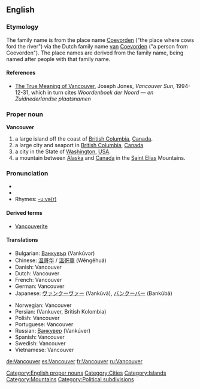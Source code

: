 {{wikipedia}}
==English==
=== Etymology ===
The family name is from the {{D.}} place name [[Coevorden]] ("the place where cows ford the river") via the Dutch family name [[van]] [[Coevorden]] ("a person from Coevorden").  The place names are derived from the family name, being named after people with that family name.
==== References ====
* [http://www.library.ubc.ca./jones/vanety.html The True Meaning of Vancouver], Joseph Jones, ''Vancouver Sun'', 1994-12-31, which in turn cites ''Woordenboek der Noord &mdash; en Zuidnederlandse plaatsnamen''

===Proper noun===
[[Category:English proper nouns]]
'''Vancouver'''

#a large island off the coast of [[British Columbia]], [[Canada]].
#a large city and seaport in [[British Columbia]], [[Canada]]
#a city in the State of [[Washington]], [[USA]].
#a mountain between [[Alaska]] and [[Canada]] in the [[Saint Elias]] Mountains.

===Pronunciation===
* {{audio|en-us-Vancouver.ogg|Vancouver (US)}}
* {{audio|en-ca-vancouver.ogg|Vancouver (Canadian)}}
*Rhymes: [[Rhymes:English:-uːvə(r)|-uːvə(r)]]

====Derived terms====
*[[Vancouverite]]

====Translations====
{{top}}
*Bulgarian: [[Ванкувър]] (Vankúvər) {{m}}
*Chinese: [[温哥华]] / [[溫哥華]] (Wēngēhuá)
*Danish: Vancouver
*Dutch: Vancouver
*French: Vancouver
*German: Vancouver
*Japanese: [[ヴァンクーヴァー]] (Vankūvā), [[バンクーバー]] (Bankūbā)
{{mid}}
*Norwegian: Vancouver
*Persian: {{FAchar|[[ونکوور، بریتیش کلمبیا]]}} (Vankuver, British Kolombia)
*Polish: Vancouver
*Portuguese: Vancouver
*Russian: [[Ванкувер]] (Vankúver) {{m}}
*Spanish: Vancouver
*Swedish: Vancouver
*Vietnamese: Vancouver
{{bottom}}

[[Category:Cities]]
[[Category:Islands]]
[[Category:Mountains]]
[[Category:Political subdivisions]]

[[de:Vancouver]]
[[es:Vancouver]]
[[fr:Vancouver]]
[[ru:Vancouver]]